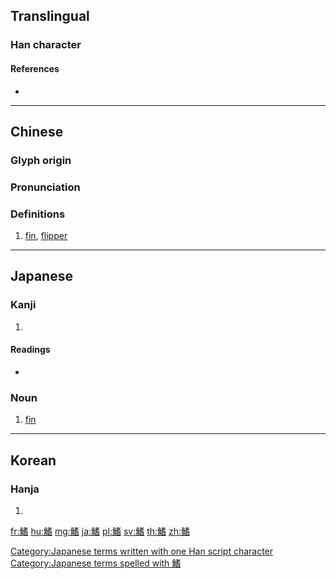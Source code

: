 {{character info/new}}
{{also|鳍}}
==Translingual==

===Han character===
{{Han char|rn=195|rad=魚|as=10|sn=21|four=24361|canj=NFJPA}}

====References====
* {{Han ref|kx=1476.170|dkj=46400|dj=2007.420|hdz=74704.200|uh=9C2D|ud=39981|bh=C55F|bd=50527}}

----

==Chinese==
{{zh-forms|s=鳍}}

===Glyph origin===
{{Han etym}}

===Pronunciation===
{{zh-pron
|m=qí
|c=kei4
|h=pfs=chhì
|md=
|mn=kî
|w=3jji
|mc=y
|oc=y
|cat=n
}}

===Definitions===
{{zh-hanzi}}

# [[fin]], [[flipper]]

----

==Japanese==

===Kanji===
{{ja-kanji|grade=|rs=魚10}}

# {{defn|lang=ja|sort=魚10}}

====Readings====
* {{ja-readings|on=[[き]] (ki)|kun=[[ひれ]] (hire)}}

===Noun===
{{ja-noun|ひれ}}

# [[fin]] {{gloss|of a fish}}

[[Category:Japanese terms written with one Han script character]]
[[Category:Japanese terms spelled with 鰭]]

----

==Korean==

===Hanja===
{{ko-hanja|hangeul=기|eumhun=}}

# {{defn|lang=ko|sort=魚10}}

[[fr:鰭]]
[[hu:鰭]]
[[mg:鰭]]
[[ja:鰭]]
[[pl:鰭]]
[[sv:鰭]]
[[th:鰭]]
[[zh:鰭]]